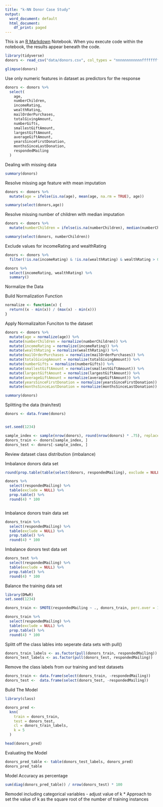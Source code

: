 ```yaml
---
title: "k-NN Donor Case Study"
output:
  word_document: default
  html_document:
    df_print: paged
---
```


This is an [R Markdown](http://rmarkdown.rstudio.com) Notebook. When you execute code within the notebook, the results appear beneath the code. 


```r
library(tidyverse)
donors <- read_csv("data/donors.csv", col_types = "nnnnnnnnnnnnffffffffff")

glimpse(donors)
```
Use only numeric features in dataset as predictors for the response

```r
donors <- donors %>%
  select(
    age,
    numberChildren,
    incomeRating,
    wealthRating,
    mailOrderPurchases,
    totalGivingAmount,
    numberGifts,
    smallestGiftAmount,
    largestGiftAmount,
    averageGiftAmount,
    yearsSinceFirstDonation,
    monthsSinceLastDonation,
    respondedMailing
  )

```

Dealing with missing data

``` r

summary(donors)

```

Resolve missing age feature with mean imputation

``` r
donors <- donors %>%
  mutate(age = ifelse(is.na(age), mean(age, na.rm = TRUE), age))

summary(select(donors,age))

```

Resolve missing number of children with median imputation

``` r
donors <- donors %>%
  mutate(numberChildren = ifelse(is.na(numberChildren), median(numberChildren, na.rm = TRUE), numberChildren))

summary(select(donors, numberChildren))

```

Exclude values for incomeRating and wealthRating

``` r
donors <- donors %>%
  filter(!is.na(incomeRating) & !is.na(wealthRating) & wealthRating > 0)

donors %>%
  select(incomeRating, wealthRating) %>%
  summary()

```

Normalize the Data

Build Normalization Function

``` r
normalize <- function(x) {
  return((x - min(x)) / (max(x) - min(x)))
}

```

Apply Normalizaiton Funciton to the dataset

``` r
donors <- donors %>%
  mutate(age = normalize(age)) %>%
  mutate(numberChildren = normalize(numberChildren)) %>%
  mutate(incomeRating = normalize(incomeRating)) %>%
  mutate(wealthRating = normalize(wealthRating)) %>%
  mutate(mailOrderPurchases = normalize(mailOrderPurchases)) %>%
  mutate(totalGivingAmount = normalize(totalGivingAmount)) %>%
  mutate(numberGifts = normalize(numberGifts)) %>%
  mutate(smallestGiftAmount = normalize(smallestGiftAmount)) %>%
  mutate(largestGiftAmount = normalize(largestGiftAmount)) %>%
  mutate(averageGiftAmount = normalize(averageGiftAmount)) %>%
  mutate(yearsSinceFirstDonation = normalize(yearsSinceFirstDonation)) %>%
  mutate(monthsSinceLastDonation = normalize(monthsSinceLastDonation))

summary(donors)

```

Splitting the data (train/test)

``` r
donors <- data.frame(donors)


set.seed(1234)

sample_index <- sample(nrow(donors), round(nrow(donors) * .75), replace = FALSE)
donors_train <- donors[sample_index, ]
donors_test <- donors[-sample_index, ]
```

Review dataset class distribution (imbalance)

Imbalance donors data set
``` r

round(prop.table(table(select(donors, respondedMailing), exclude = NULL)), 4)

donors %>%
  select(respondedMailing) %>%
  table(exclude = NULL) %>%
  prop.table() %>%
  round(4) * 100



```

Imbalance donors train data set

``` r

donors_train %>%
  select(respondedMailing) %>%
  table(exclude = NULL) %>%
  prop.table() %>%
  round(4) * 100

```

Imbalance donors test data set

``` r

donors_test %>%
  select(respondedMailing) %>%
  table(exclude = NULL) %>%
  prop.table() %>%
  round(4) * 100

```

Balance the training data set 

``` r
library(DMwR)
set.seed(1234)

donors_train <- SMOTE(respondedMailing ~ ., donors_train, perc.over = 100, perc.under = 200)

donors_train %>%
  select(respondedMailing) %>%
  table(exclude = NULL) %>%
  prop.table() %>%
  round(4) * 100
```

Splitt off the class lables into seperate data sets with pull()

``` r

donors_train_labels <- as.factor(pull(donors_train, respondedMailing))
donors_test_labels <- as.factor(pull(donors_test, respondedMailing))

```

Remove the class labels from our training and test datasets

```r
donors_train <- data.frame(select(donors_train, -respondedMailing))
donors_test <-  data.frame(select(donors_test, -respondedMailing))

```

Build The Model

``` r
library(class)

donors_pred <- 
  knn(
    train = donors_train,
    test = donors_test,
    cl = donors_train_labels,
    k = 5
  )

head(donors_pred)
```

Evaluating the Model

```r

donors_pred_table <- table(donors_test_labels, donors_pred)
donors_pred_table

```

Model Accuracy as percentage

``` r
sum(diag(donors_pred_table)) / nrow(donors_test) * 100

```

Remodel including categorical variables - adjust value of k
* Approach to set the value of k as the square root of the number of training instances











































